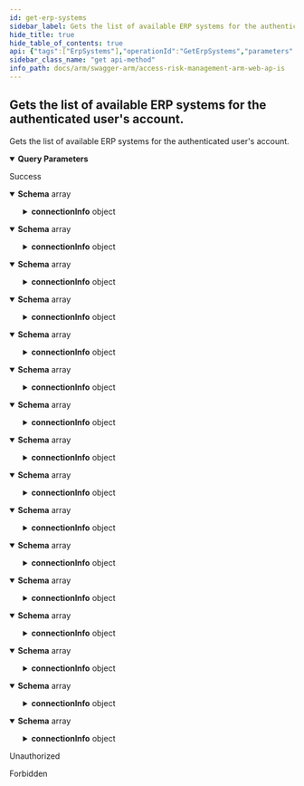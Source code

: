 ```yaml
---
id: get-erp-systems
sidebar_label: Gets the list of available ERP systems for the authenticated user's account.
hide_title: true
hide_table_of_contents: true
api: {"tags":["ErpSystems"],"operationId":"GetErpSystems","parameters":[{"name":"accountId","in":"query","required":false,"schema":{"type":"integer","format":"int32"}},{"name":"customerId","in":"query","required":false,"schema":{"type":"string","format":"uuid"}}],"responses":{"200":{"description":"Success","content":{"application/json;odata.metadata=minimal;odata.streaming=true":{"schema":{"uniqueItems":false,"type":"array","items":{"description":"Represents an ERP system in Access Risk Management. Doesn't contain sensitive information.","type":"object","properties":{"id":{"format":"int32","description":"The id of the ERP system.","type":"integer"},"name":{"description":"The name of the ERP system.","type":"string"},"type":{"enum":["undefined","sap","successFactors","ariba","concur","uConnect"],"type":"string"},"accountId":{"format":"int32","description":"Represents the id of the legacy account.","type":"integer"},"customerId":{"format":"uuid","description":"Represents the id of the Gaia customer account.","type":"string"},"softDeleted":{"description":"Deletion flag.","type":"boolean"},"updatedBy":{"description":"The username of the user that last updated the entity.","type":"string"},"updatedDate":{"format":"date-time","description":"The date/time value when the entity was last updated.","type":"string"},"createdBy":{"description":"The username of the user that created the entity.","type":"string"},"createdDate":{"format":"date-time","description":"The date/time value when the entity was created.","type":"string"},"connectionInfo":{"description":"Marker interface. ERP specific models must inherit it to return non sensitive connection information","type":"object","properties":{}}}}}},"application/json;odata.metadata=minimal;odata.streaming=false":{"schema":{"uniqueItems":false,"type":"array","items":{"description":"Represents an ERP system in Access Risk Management. Doesn't contain sensitive information.","type":"object","properties":{"id":{"format":"int32","description":"The id of the ERP system.","type":"integer"},"name":{"description":"The name of the ERP system.","type":"string"},"type":{"enum":["undefined","sap","successFactors","ariba","concur","uConnect"],"type":"string"},"accountId":{"format":"int32","description":"Represents the id of the legacy account.","type":"integer"},"customerId":{"format":"uuid","description":"Represents the id of the Gaia customer account.","type":"string"},"softDeleted":{"description":"Deletion flag.","type":"boolean"},"updatedBy":{"description":"The username of the user that last updated the entity.","type":"string"},"updatedDate":{"format":"date-time","description":"The date/time value when the entity was last updated.","type":"string"},"createdBy":{"description":"The username of the user that created the entity.","type":"string"},"createdDate":{"format":"date-time","description":"The date/time value when the entity was created.","type":"string"},"connectionInfo":{"description":"Marker interface. ERP specific models must inherit it to return non sensitive connection information","type":"object","properties":{}}}}}},"application/json;odata.metadata=minimal":{"schema":{"uniqueItems":false,"type":"array","items":{"description":"Represents an ERP system in Access Risk Management. Doesn't contain sensitive information.","type":"object","properties":{"id":{"format":"int32","description":"The id of the ERP system.","type":"integer"},"name":{"description":"The name of the ERP system.","type":"string"},"type":{"enum":["undefined","sap","successFactors","ariba","concur","uConnect"],"type":"string"},"accountId":{"format":"int32","description":"Represents the id of the legacy account.","type":"integer"},"customerId":{"format":"uuid","description":"Represents the id of the Gaia customer account.","type":"string"},"softDeleted":{"description":"Deletion flag.","type":"boolean"},"updatedBy":{"description":"The username of the user that last updated the entity.","type":"string"},"updatedDate":{"format":"date-time","description":"The date/time value when the entity was last updated.","type":"string"},"createdBy":{"description":"The username of the user that created the entity.","type":"string"},"createdDate":{"format":"date-time","description":"The date/time value when the entity was created.","type":"string"},"connectionInfo":{"description":"Marker interface. ERP specific models must inherit it to return non sensitive connection information","type":"object","properties":{}}}}}},"application/json;odata.metadata=full;odata.streaming=true":{"schema":{"uniqueItems":false,"type":"array","items":{"description":"Represents an ERP system in Access Risk Management. Doesn't contain sensitive information.","type":"object","properties":{"id":{"format":"int32","description":"The id of the ERP system.","type":"integer"},"name":{"description":"The name of the ERP system.","type":"string"},"type":{"enum":["undefined","sap","successFactors","ariba","concur","uConnect"],"type":"string"},"accountId":{"format":"int32","description":"Represents the id of the legacy account.","type":"integer"},"customerId":{"format":"uuid","description":"Represents the id of the Gaia customer account.","type":"string"},"softDeleted":{"description":"Deletion flag.","type":"boolean"},"updatedBy":{"description":"The username of the user that last updated the entity.","type":"string"},"updatedDate":{"format":"date-time","description":"The date/time value when the entity was last updated.","type":"string"},"createdBy":{"description":"The username of the user that created the entity.","type":"string"},"createdDate":{"format":"date-time","description":"The date/time value when the entity was created.","type":"string"},"connectionInfo":{"description":"Marker interface. ERP specific models must inherit it to return non sensitive connection information","type":"object","properties":{}}}}}},"application/json;odata.metadata=full;odata.streaming=false":{"schema":{"uniqueItems":false,"type":"array","items":{"description":"Represents an ERP system in Access Risk Management. Doesn't contain sensitive information.","type":"object","properties":{"id":{"format":"int32","description":"The id of the ERP system.","type":"integer"},"name":{"description":"The name of the ERP system.","type":"string"},"type":{"enum":["undefined","sap","successFactors","ariba","concur","uConnect"],"type":"string"},"accountId":{"format":"int32","description":"Represents the id of the legacy account.","type":"integer"},"customerId":{"format":"uuid","description":"Represents the id of the Gaia customer account.","type":"string"},"softDeleted":{"description":"Deletion flag.","type":"boolean"},"updatedBy":{"description":"The username of the user that last updated the entity.","type":"string"},"updatedDate":{"format":"date-time","description":"The date/time value when the entity was last updated.","type":"string"},"createdBy":{"description":"The username of the user that created the entity.","type":"string"},"createdDate":{"format":"date-time","description":"The date/time value when the entity was created.","type":"string"},"connectionInfo":{"description":"Marker interface. ERP specific models must inherit it to return non sensitive connection information","type":"object","properties":{}}}}}},"application/json;odata.metadata=full":{"schema":{"uniqueItems":false,"type":"array","items":{"description":"Represents an ERP system in Access Risk Management. Doesn't contain sensitive information.","type":"object","properties":{"id":{"format":"int32","description":"The id of the ERP system.","type":"integer"},"name":{"description":"The name of the ERP system.","type":"string"},"type":{"enum":["undefined","sap","successFactors","ariba","concur","uConnect"],"type":"string"},"accountId":{"format":"int32","description":"Represents the id of the legacy account.","type":"integer"},"customerId":{"format":"uuid","description":"Represents the id of the Gaia customer account.","type":"string"},"softDeleted":{"description":"Deletion flag.","type":"boolean"},"updatedBy":{"description":"The username of the user that last updated the entity.","type":"string"},"updatedDate":{"format":"date-time","description":"The date/time value when the entity was last updated.","type":"string"},"createdBy":{"description":"The username of the user that created the entity.","type":"string"},"createdDate":{"format":"date-time","description":"The date/time value when the entity was created.","type":"string"},"connectionInfo":{"description":"Marker interface. ERP specific models must inherit it to return non sensitive connection information","type":"object","properties":{}}}}}},"application/json;odata.metadata=none;odata.streaming=true":{"schema":{"uniqueItems":false,"type":"array","items":{"description":"Represents an ERP system in Access Risk Management. Doesn't contain sensitive information.","type":"object","properties":{"id":{"format":"int32","description":"The id of the ERP system.","type":"integer"},"name":{"description":"The name of the ERP system.","type":"string"},"type":{"enum":["undefined","sap","successFactors","ariba","concur","uConnect"],"type":"string"},"accountId":{"format":"int32","description":"Represents the id of the legacy account.","type":"integer"},"customerId":{"format":"uuid","description":"Represents the id of the Gaia customer account.","type":"string"},"softDeleted":{"description":"Deletion flag.","type":"boolean"},"updatedBy":{"description":"The username of the user that last updated the entity.","type":"string"},"updatedDate":{"format":"date-time","description":"The date/time value when the entity was last updated.","type":"string"},"createdBy":{"description":"The username of the user that created the entity.","type":"string"},"createdDate":{"format":"date-time","description":"The date/time value when the entity was created.","type":"string"},"connectionInfo":{"description":"Marker interface. ERP specific models must inherit it to return non sensitive connection information","type":"object","properties":{}}}}}},"application/json;odata.metadata=none;odata.streaming=false":{"schema":{"uniqueItems":false,"type":"array","items":{"description":"Represents an ERP system in Access Risk Management. Doesn't contain sensitive information.","type":"object","properties":{"id":{"format":"int32","description":"The id of the ERP system.","type":"integer"},"name":{"description":"The name of the ERP system.","type":"string"},"type":{"enum":["undefined","sap","successFactors","ariba","concur","uConnect"],"type":"string"},"accountId":{"format":"int32","description":"Represents the id of the legacy account.","type":"integer"},"customerId":{"format":"uuid","description":"Represents the id of the Gaia customer account.","type":"string"},"softDeleted":{"description":"Deletion flag.","type":"boolean"},"updatedBy":{"description":"The username of the user that last updated the entity.","type":"string"},"updatedDate":{"format":"date-time","description":"The date/time value when the entity was last updated.","type":"string"},"createdBy":{"description":"The username of the user that created the entity.","type":"string"},"createdDate":{"format":"date-time","description":"The date/time value when the entity was created.","type":"string"},"connectionInfo":{"description":"Marker interface. ERP specific models must inherit it to return non sensitive connection information","type":"object","properties":{}}}}}},"application/json;odata.metadata=none":{"schema":{"uniqueItems":false,"type":"array","items":{"description":"Represents an ERP system in Access Risk Management. Doesn't contain sensitive information.","type":"object","properties":{"id":{"format":"int32","description":"The id of the ERP system.","type":"integer"},"name":{"description":"The name of the ERP system.","type":"string"},"type":{"enum":["undefined","sap","successFactors","ariba","concur","uConnect"],"type":"string"},"accountId":{"format":"int32","description":"Represents the id of the legacy account.","type":"integer"},"customerId":{"format":"uuid","description":"Represents the id of the Gaia customer account.","type":"string"},"softDeleted":{"description":"Deletion flag.","type":"boolean"},"updatedBy":{"description":"The username of the user that last updated the entity.","type":"string"},"updatedDate":{"format":"date-time","description":"The date/time value when the entity was last updated.","type":"string"},"createdBy":{"description":"The username of the user that created the entity.","type":"string"},"createdDate":{"format":"date-time","description":"The date/time value when the entity was created.","type":"string"},"connectionInfo":{"description":"Marker interface. ERP specific models must inherit it to return non sensitive connection information","type":"object","properties":{}}}}}},"application/json;odata.streaming=true":{"schema":{"uniqueItems":false,"type":"array","items":{"description":"Represents an ERP system in Access Risk Management. Doesn't contain sensitive information.","type":"object","properties":{"id":{"format":"int32","description":"The id of the ERP system.","type":"integer"},"name":{"description":"The name of the ERP system.","type":"string"},"type":{"enum":["undefined","sap","successFactors","ariba","concur","uConnect"],"type":"string"},"accountId":{"format":"int32","description":"Represents the id of the legacy account.","type":"integer"},"customerId":{"format":"uuid","description":"Represents the id of the Gaia customer account.","type":"string"},"softDeleted":{"description":"Deletion flag.","type":"boolean"},"updatedBy":{"description":"The username of the user that last updated the entity.","type":"string"},"updatedDate":{"format":"date-time","description":"The date/time value when the entity was last updated.","type":"string"},"createdBy":{"description":"The username of the user that created the entity.","type":"string"},"createdDate":{"format":"date-time","description":"The date/time value when the entity was created.","type":"string"},"connectionInfo":{"description":"Marker interface. ERP specific models must inherit it to return non sensitive connection information","type":"object","properties":{}}}}}},"application/json;odata.streaming=false":{"schema":{"uniqueItems":false,"type":"array","items":{"description":"Represents an ERP system in Access Risk Management. Doesn't contain sensitive information.","type":"object","properties":{"id":{"format":"int32","description":"The id of the ERP system.","type":"integer"},"name":{"description":"The name of the ERP system.","type":"string"},"type":{"enum":["undefined","sap","successFactors","ariba","concur","uConnect"],"type":"string"},"accountId":{"format":"int32","description":"Represents the id of the legacy account.","type":"integer"},"customerId":{"format":"uuid","description":"Represents the id of the Gaia customer account.","type":"string"},"softDeleted":{"description":"Deletion flag.","type":"boolean"},"updatedBy":{"description":"The username of the user that last updated the entity.","type":"string"},"updatedDate":{"format":"date-time","description":"The date/time value when the entity was last updated.","type":"string"},"createdBy":{"description":"The username of the user that created the entity.","type":"string"},"createdDate":{"format":"date-time","description":"The date/time value when the entity was created.","type":"string"},"connectionInfo":{"description":"Marker interface. ERP specific models must inherit it to return non sensitive connection information","type":"object","properties":{}}}}}},"application/json":{"schema":{"uniqueItems":false,"type":"array","items":{"description":"Represents an ERP system in Access Risk Management. Doesn't contain sensitive information.","type":"object","properties":{"id":{"format":"int32","description":"The id of the ERP system.","type":"integer"},"name":{"description":"The name of the ERP system.","type":"string"},"type":{"enum":["undefined","sap","successFactors","ariba","concur","uConnect"],"type":"string"},"accountId":{"format":"int32","description":"Represents the id of the legacy account.","type":"integer"},"customerId":{"format":"uuid","description":"Represents the id of the Gaia customer account.","type":"string"},"softDeleted":{"description":"Deletion flag.","type":"boolean"},"updatedBy":{"description":"The username of the user that last updated the entity.","type":"string"},"updatedDate":{"format":"date-time","description":"The date/time value when the entity was last updated.","type":"string"},"createdBy":{"description":"The username of the user that created the entity.","type":"string"},"createdDate":{"format":"date-time","description":"The date/time value when the entity was created.","type":"string"},"connectionInfo":{"description":"Marker interface. ERP specific models must inherit it to return non sensitive connection information","type":"object","properties":{}}}}}},"application/xml":{"schema":{"uniqueItems":false,"type":"array","items":{"description":"Represents an ERP system in Access Risk Management. Doesn't contain sensitive information.","type":"object","properties":{"id":{"format":"int32","description":"The id of the ERP system.","type":"integer"},"name":{"description":"The name of the ERP system.","type":"string"},"type":{"enum":["undefined","sap","successFactors","ariba","concur","uConnect"],"type":"string"},"accountId":{"format":"int32","description":"Represents the id of the legacy account.","type":"integer"},"customerId":{"format":"uuid","description":"Represents the id of the Gaia customer account.","type":"string"},"softDeleted":{"description":"Deletion flag.","type":"boolean"},"updatedBy":{"description":"The username of the user that last updated the entity.","type":"string"},"updatedDate":{"format":"date-time","description":"The date/time value when the entity was last updated.","type":"string"},"createdBy":{"description":"The username of the user that created the entity.","type":"string"},"createdDate":{"format":"date-time","description":"The date/time value when the entity was created.","type":"string"},"connectionInfo":{"description":"Marker interface. ERP specific models must inherit it to return non sensitive connection information","type":"object","properties":{}}}}}},"application/prs.odatatestxx-odata":{"schema":{"uniqueItems":false,"type":"array","items":{"description":"Represents an ERP system in Access Risk Management. Doesn't contain sensitive information.","type":"object","properties":{"id":{"format":"int32","description":"The id of the ERP system.","type":"integer"},"name":{"description":"The name of the ERP system.","type":"string"},"type":{"enum":["undefined","sap","successFactors","ariba","concur","uConnect"],"type":"string"},"accountId":{"format":"int32","description":"Represents the id of the legacy account.","type":"integer"},"customerId":{"format":"uuid","description":"Represents the id of the Gaia customer account.","type":"string"},"softDeleted":{"description":"Deletion flag.","type":"boolean"},"updatedBy":{"description":"The username of the user that last updated the entity.","type":"string"},"updatedDate":{"format":"date-time","description":"The date/time value when the entity was last updated.","type":"string"},"createdBy":{"description":"The username of the user that created the entity.","type":"string"},"createdDate":{"format":"date-time","description":"The date/time value when the entity was created.","type":"string"},"connectionInfo":{"description":"Marker interface. ERP specific models must inherit it to return non sensitive connection information","type":"object","properties":{}}}}}},"text/plain":{"schema":{"uniqueItems":false,"type":"array","items":{"description":"Represents an ERP system in Access Risk Management. Doesn't contain sensitive information.","type":"object","properties":{"id":{"format":"int32","description":"The id of the ERP system.","type":"integer"},"name":{"description":"The name of the ERP system.","type":"string"},"type":{"enum":["undefined","sap","successFactors","ariba","concur","uConnect"],"type":"string"},"accountId":{"format":"int32","description":"Represents the id of the legacy account.","type":"integer"},"customerId":{"format":"uuid","description":"Represents the id of the Gaia customer account.","type":"string"},"softDeleted":{"description":"Deletion flag.","type":"boolean"},"updatedBy":{"description":"The username of the user that last updated the entity.","type":"string"},"updatedDate":{"format":"date-time","description":"The date/time value when the entity was last updated.","type":"string"},"createdBy":{"description":"The username of the user that created the entity.","type":"string"},"createdDate":{"format":"date-time","description":"The date/time value when the entity was created.","type":"string"},"connectionInfo":{"description":"Marker interface. ERP specific models must inherit it to return non sensitive connection information","type":"object","properties":{}}}}}},"text/json":{"schema":{"uniqueItems":false,"type":"array","items":{"description":"Represents an ERP system in Access Risk Management. Doesn't contain sensitive information.","type":"object","properties":{"id":{"format":"int32","description":"The id of the ERP system.","type":"integer"},"name":{"description":"The name of the ERP system.","type":"string"},"type":{"enum":["undefined","sap","successFactors","ariba","concur","uConnect"],"type":"string"},"accountId":{"format":"int32","description":"Represents the id of the legacy account.","type":"integer"},"customerId":{"format":"uuid","description":"Represents the id of the Gaia customer account.","type":"string"},"softDeleted":{"description":"Deletion flag.","type":"boolean"},"updatedBy":{"description":"The username of the user that last updated the entity.","type":"string"},"updatedDate":{"format":"date-time","description":"The date/time value when the entity was last updated.","type":"string"},"createdBy":{"description":"The username of the user that created the entity.","type":"string"},"createdDate":{"format":"date-time","description":"The date/time value when the entity was created.","type":"string"},"connectionInfo":{"description":"Marker interface. ERP specific models must inherit it to return non sensitive connection information","type":"object","properties":{}}}}}}}},"401":{"description":"Unauthorized"},"403":{"description":"Forbidden"}},"description":"Gets the list of available ERP systems for the authenticated user's account.","method":"get","path":"/api/erpSystems","info":{"version":"v1","title":"Access Risk Management ARM Web APIs"},"postman":{"name":"Gets the list of available ERP systems for the authenticated user's account.","description":{"type":"text/plain"},"url":{"path":["api","erpSystems"],"host":["{{baseUrl}}"],"query":[{"disabled":false,"key":"accountId","value":""},{"disabled":false,"key":"customerId","value":""}],"variable":[]},"header":[{"key":"Accept","value":"application/json;odata.metadata=minimal;odata.streaming=true"}],"method":"GET"}}
sidebar_class_name: "get api-method"
info_path: docs/arm/swagger-arm/access-risk-management-arm-web-ap-is
---
```



## Gets the list of available ERP systems for the authenticated user&#39;s account.



Gets the list of available ERP systems for the authenticated user&#39;s account.

<details style={{"marginBottom":"1rem"}} data-collapsed={false} open={true}><summary style={{}}><strong>Query Parameters</strong></summary><div><ul><ParamsItem className={"paramsItem"} param={{"name":"accountId","in":"query","required":false,"schema":{"type":"integer","format":"int32"}}}></ParamsItem><ParamsItem className={"paramsItem"} param={{"name":"customerId","in":"query","required":false,"schema":{"type":"string","format":"uuid"}}}></ParamsItem></ul></div></details><div><ApiTabs><TabItem label={"200"} value={"200"}><div>

Success

</div><div><MimeTabs groupId={"mime-type"}><TabItem label={"application/json;odata.metadata=minimal;odata.streaming=true"} value={"application/json;odata.metadata=minimal;odata.streaming=true"}><SchemaTabs groupId={"schema-tabs"}><TabItem label={"Schema"} value={"Schema"}><details style={{}} data-collapsed={false} open={true}><summary style={{"textAlign":"left"}}><strong>Schema</strong><span style={{"opacity":"0.6"}}> array</span></summary><div style={{"textAlign":"left","marginLeft":"1rem"}}></div><ul style={{"marginLeft":"1rem"}}><SchemaItem collapsible={false} name={"id"} required={false} schemaDescription={"The id of the ERP system."} schemaName={"int32"} qualifierMessage={undefined} defaultValue={undefined}></SchemaItem><SchemaItem collapsible={false} name={"name"} required={false} schemaDescription={"The name of the ERP system."} schemaName={"string"} qualifierMessage={undefined} defaultValue={undefined}></SchemaItem><SchemaItem collapsible={false} name={"type"} required={false} schemaDescription={undefined} schemaName={"string"} qualifierMessage={"**Possible values:** [`undefined`, `sap`, `successFactors`, `ariba`, `concur`, `uConnect`]"} defaultValue={undefined}></SchemaItem><SchemaItem collapsible={false} name={"accountId"} required={false} schemaDescription={"Represents the id of the legacy account."} schemaName={"int32"} qualifierMessage={undefined} defaultValue={undefined}></SchemaItem><SchemaItem collapsible={false} name={"customerId"} required={false} schemaDescription={"Represents the id of the Gaia customer account."} schemaName={"uuid"} qualifierMessage={undefined} defaultValue={undefined}></SchemaItem><SchemaItem collapsible={false} name={"softDeleted"} required={false} schemaDescription={"Deletion flag."} schemaName={"boolean"} qualifierMessage={undefined} defaultValue={undefined}></SchemaItem><SchemaItem collapsible={false} name={"updatedBy"} required={false} schemaDescription={"The username of the user that last updated the entity."} schemaName={"string"} qualifierMessage={undefined} defaultValue={undefined}></SchemaItem><SchemaItem collapsible={false} name={"updatedDate"} required={false} schemaDescription={"The date/time value when the entity was last updated."} schemaName={"date-time"} qualifierMessage={undefined} defaultValue={undefined}></SchemaItem><SchemaItem collapsible={false} name={"createdBy"} required={false} schemaDescription={"The username of the user that created the entity."} schemaName={"string"} qualifierMessage={undefined} defaultValue={undefined}></SchemaItem><SchemaItem collapsible={false} name={"createdDate"} required={false} schemaDescription={"The date/time value when the entity was created."} schemaName={"date-time"} qualifierMessage={undefined} defaultValue={undefined}></SchemaItem><SchemaItem collapsible={true} className={"schemaItem"}><details style={{}}><summary style={{}}><strong>connectionInfo</strong><span style={{"opacity":"0.6"}}> object</span></summary><div style={{"marginLeft":"1rem"}}><div style={{"marginTop":".5rem","marginBottom":".5rem"}}>

Marker interface. ERP specific models must inherit it to return non sensitive connection information

</div></div></details></SchemaItem></ul></details></TabItem></SchemaTabs></TabItem><TabItem label={"application/json;odata.metadata=minimal;odata.streaming=false"} value={"application/json;odata.metadata=minimal;odata.streaming=false"}><SchemaTabs groupId={"schema-tabs"}><TabItem label={"Schema"} value={"Schema"}><details style={{}} data-collapsed={false} open={true}><summary style={{"textAlign":"left"}}><strong>Schema</strong><span style={{"opacity":"0.6"}}> array</span></summary><div style={{"textAlign":"left","marginLeft":"1rem"}}></div><ul style={{"marginLeft":"1rem"}}><SchemaItem collapsible={false} name={"id"} required={false} schemaDescription={"The id of the ERP system."} schemaName={"int32"} qualifierMessage={undefined} defaultValue={undefined}></SchemaItem><SchemaItem collapsible={false} name={"name"} required={false} schemaDescription={"The name of the ERP system."} schemaName={"string"} qualifierMessage={undefined} defaultValue={undefined}></SchemaItem><SchemaItem collapsible={false} name={"type"} required={false} schemaDescription={undefined} schemaName={"string"} qualifierMessage={"**Possible values:** [`undefined`, `sap`, `successFactors`, `ariba`, `concur`, `uConnect`]"} defaultValue={undefined}></SchemaItem><SchemaItem collapsible={false} name={"accountId"} required={false} schemaDescription={"Represents the id of the legacy account."} schemaName={"int32"} qualifierMessage={undefined} defaultValue={undefined}></SchemaItem><SchemaItem collapsible={false} name={"customerId"} required={false} schemaDescription={"Represents the id of the Gaia customer account."} schemaName={"uuid"} qualifierMessage={undefined} defaultValue={undefined}></SchemaItem><SchemaItem collapsible={false} name={"softDeleted"} required={false} schemaDescription={"Deletion flag."} schemaName={"boolean"} qualifierMessage={undefined} defaultValue={undefined}></SchemaItem><SchemaItem collapsible={false} name={"updatedBy"} required={false} schemaDescription={"The username of the user that last updated the entity."} schemaName={"string"} qualifierMessage={undefined} defaultValue={undefined}></SchemaItem><SchemaItem collapsible={false} name={"updatedDate"} required={false} schemaDescription={"The date/time value when the entity was last updated."} schemaName={"date-time"} qualifierMessage={undefined} defaultValue={undefined}></SchemaItem><SchemaItem collapsible={false} name={"createdBy"} required={false} schemaDescription={"The username of the user that created the entity."} schemaName={"string"} qualifierMessage={undefined} defaultValue={undefined}></SchemaItem><SchemaItem collapsible={false} name={"createdDate"} required={false} schemaDescription={"The date/time value when the entity was created."} schemaName={"date-time"} qualifierMessage={undefined} defaultValue={undefined}></SchemaItem><SchemaItem collapsible={true} className={"schemaItem"}><details style={{}}><summary style={{}}><strong>connectionInfo</strong><span style={{"opacity":"0.6"}}> object</span></summary><div style={{"marginLeft":"1rem"}}><div style={{"marginTop":".5rem","marginBottom":".5rem"}}>

Marker interface. ERP specific models must inherit it to return non sensitive connection information

</div></div></details></SchemaItem></ul></details></TabItem></SchemaTabs></TabItem><TabItem label={"application/json;odata.metadata=minimal"} value={"application/json;odata.metadata=minimal"}><SchemaTabs groupId={"schema-tabs"}><TabItem label={"Schema"} value={"Schema"}><details style={{}} data-collapsed={false} open={true}><summary style={{"textAlign":"left"}}><strong>Schema</strong><span style={{"opacity":"0.6"}}> array</span></summary><div style={{"textAlign":"left","marginLeft":"1rem"}}></div><ul style={{"marginLeft":"1rem"}}><SchemaItem collapsible={false} name={"id"} required={false} schemaDescription={"The id of the ERP system."} schemaName={"int32"} qualifierMessage={undefined} defaultValue={undefined}></SchemaItem><SchemaItem collapsible={false} name={"name"} required={false} schemaDescription={"The name of the ERP system."} schemaName={"string"} qualifierMessage={undefined} defaultValue={undefined}></SchemaItem><SchemaItem collapsible={false} name={"type"} required={false} schemaDescription={undefined} schemaName={"string"} qualifierMessage={"**Possible values:** [`undefined`, `sap`, `successFactors`, `ariba`, `concur`, `uConnect`]"} defaultValue={undefined}></SchemaItem><SchemaItem collapsible={false} name={"accountId"} required={false} schemaDescription={"Represents the id of the legacy account."} schemaName={"int32"} qualifierMessage={undefined} defaultValue={undefined}></SchemaItem><SchemaItem collapsible={false} name={"customerId"} required={false} schemaDescription={"Represents the id of the Gaia customer account."} schemaName={"uuid"} qualifierMessage={undefined} defaultValue={undefined}></SchemaItem><SchemaItem collapsible={false} name={"softDeleted"} required={false} schemaDescription={"Deletion flag."} schemaName={"boolean"} qualifierMessage={undefined} defaultValue={undefined}></SchemaItem><SchemaItem collapsible={false} name={"updatedBy"} required={false} schemaDescription={"The username of the user that last updated the entity."} schemaName={"string"} qualifierMessage={undefined} defaultValue={undefined}></SchemaItem><SchemaItem collapsible={false} name={"updatedDate"} required={false} schemaDescription={"The date/time value when the entity was last updated."} schemaName={"date-time"} qualifierMessage={undefined} defaultValue={undefined}></SchemaItem><SchemaItem collapsible={false} name={"createdBy"} required={false} schemaDescription={"The username of the user that created the entity."} schemaName={"string"} qualifierMessage={undefined} defaultValue={undefined}></SchemaItem><SchemaItem collapsible={false} name={"createdDate"} required={false} schemaDescription={"The date/time value when the entity was created."} schemaName={"date-time"} qualifierMessage={undefined} defaultValue={undefined}></SchemaItem><SchemaItem collapsible={true} className={"schemaItem"}><details style={{}}><summary style={{}}><strong>connectionInfo</strong><span style={{"opacity":"0.6"}}> object</span></summary><div style={{"marginLeft":"1rem"}}><div style={{"marginTop":".5rem","marginBottom":".5rem"}}>

Marker interface. ERP specific models must inherit it to return non sensitive connection information

</div></div></details></SchemaItem></ul></details></TabItem></SchemaTabs></TabItem><TabItem label={"application/json;odata.metadata=full;odata.streaming=true"} value={"application/json;odata.metadata=full;odata.streaming=true"}><SchemaTabs groupId={"schema-tabs"}><TabItem label={"Schema"} value={"Schema"}><details style={{}} data-collapsed={false} open={true}><summary style={{"textAlign":"left"}}><strong>Schema</strong><span style={{"opacity":"0.6"}}> array</span></summary><div style={{"textAlign":"left","marginLeft":"1rem"}}></div><ul style={{"marginLeft":"1rem"}}><SchemaItem collapsible={false} name={"id"} required={false} schemaDescription={"The id of the ERP system."} schemaName={"int32"} qualifierMessage={undefined} defaultValue={undefined}></SchemaItem><SchemaItem collapsible={false} name={"name"} required={false} schemaDescription={"The name of the ERP system."} schemaName={"string"} qualifierMessage={undefined} defaultValue={undefined}></SchemaItem><SchemaItem collapsible={false} name={"type"} required={false} schemaDescription={undefined} schemaName={"string"} qualifierMessage={"**Possible values:** [`undefined`, `sap`, `successFactors`, `ariba`, `concur`, `uConnect`]"} defaultValue={undefined}></SchemaItem><SchemaItem collapsible={false} name={"accountId"} required={false} schemaDescription={"Represents the id of the legacy account."} schemaName={"int32"} qualifierMessage={undefined} defaultValue={undefined}></SchemaItem><SchemaItem collapsible={false} name={"customerId"} required={false} schemaDescription={"Represents the id of the Gaia customer account."} schemaName={"uuid"} qualifierMessage={undefined} defaultValue={undefined}></SchemaItem><SchemaItem collapsible={false} name={"softDeleted"} required={false} schemaDescription={"Deletion flag."} schemaName={"boolean"} qualifierMessage={undefined} defaultValue={undefined}></SchemaItem><SchemaItem collapsible={false} name={"updatedBy"} required={false} schemaDescription={"The username of the user that last updated the entity."} schemaName={"string"} qualifierMessage={undefined} defaultValue={undefined}></SchemaItem><SchemaItem collapsible={false} name={"updatedDate"} required={false} schemaDescription={"The date/time value when the entity was last updated."} schemaName={"date-time"} qualifierMessage={undefined} defaultValue={undefined}></SchemaItem><SchemaItem collapsible={false} name={"createdBy"} required={false} schemaDescription={"The username of the user that created the entity."} schemaName={"string"} qualifierMessage={undefined} defaultValue={undefined}></SchemaItem><SchemaItem collapsible={false} name={"createdDate"} required={false} schemaDescription={"The date/time value when the entity was created."} schemaName={"date-time"} qualifierMessage={undefined} defaultValue={undefined}></SchemaItem><SchemaItem collapsible={true} className={"schemaItem"}><details style={{}}><summary style={{}}><strong>connectionInfo</strong><span style={{"opacity":"0.6"}}> object</span></summary><div style={{"marginLeft":"1rem"}}><div style={{"marginTop":".5rem","marginBottom":".5rem"}}>

Marker interface. ERP specific models must inherit it to return non sensitive connection information

</div></div></details></SchemaItem></ul></details></TabItem></SchemaTabs></TabItem><TabItem label={"application/json;odata.metadata=full;odata.streaming=false"} value={"application/json;odata.metadata=full;odata.streaming=false"}><SchemaTabs groupId={"schema-tabs"}><TabItem label={"Schema"} value={"Schema"}><details style={{}} data-collapsed={false} open={true}><summary style={{"textAlign":"left"}}><strong>Schema</strong><span style={{"opacity":"0.6"}}> array</span></summary><div style={{"textAlign":"left","marginLeft":"1rem"}}></div><ul style={{"marginLeft":"1rem"}}><SchemaItem collapsible={false} name={"id"} required={false} schemaDescription={"The id of the ERP system."} schemaName={"int32"} qualifierMessage={undefined} defaultValue={undefined}></SchemaItem><SchemaItem collapsible={false} name={"name"} required={false} schemaDescription={"The name of the ERP system."} schemaName={"string"} qualifierMessage={undefined} defaultValue={undefined}></SchemaItem><SchemaItem collapsible={false} name={"type"} required={false} schemaDescription={undefined} schemaName={"string"} qualifierMessage={"**Possible values:** [`undefined`, `sap`, `successFactors`, `ariba`, `concur`, `uConnect`]"} defaultValue={undefined}></SchemaItem><SchemaItem collapsible={false} name={"accountId"} required={false} schemaDescription={"Represents the id of the legacy account."} schemaName={"int32"} qualifierMessage={undefined} defaultValue={undefined}></SchemaItem><SchemaItem collapsible={false} name={"customerId"} required={false} schemaDescription={"Represents the id of the Gaia customer account."} schemaName={"uuid"} qualifierMessage={undefined} defaultValue={undefined}></SchemaItem><SchemaItem collapsible={false} name={"softDeleted"} required={false} schemaDescription={"Deletion flag."} schemaName={"boolean"} qualifierMessage={undefined} defaultValue={undefined}></SchemaItem><SchemaItem collapsible={false} name={"updatedBy"} required={false} schemaDescription={"The username of the user that last updated the entity."} schemaName={"string"} qualifierMessage={undefined} defaultValue={undefined}></SchemaItem><SchemaItem collapsible={false} name={"updatedDate"} required={false} schemaDescription={"The date/time value when the entity was last updated."} schemaName={"date-time"} qualifierMessage={undefined} defaultValue={undefined}></SchemaItem><SchemaItem collapsible={false} name={"createdBy"} required={false} schemaDescription={"The username of the user that created the entity."} schemaName={"string"} qualifierMessage={undefined} defaultValue={undefined}></SchemaItem><SchemaItem collapsible={false} name={"createdDate"} required={false} schemaDescription={"The date/time value when the entity was created."} schemaName={"date-time"} qualifierMessage={undefined} defaultValue={undefined}></SchemaItem><SchemaItem collapsible={true} className={"schemaItem"}><details style={{}}><summary style={{}}><strong>connectionInfo</strong><span style={{"opacity":"0.6"}}> object</span></summary><div style={{"marginLeft":"1rem"}}><div style={{"marginTop":".5rem","marginBottom":".5rem"}}>

Marker interface. ERP specific models must inherit it to return non sensitive connection information

</div></div></details></SchemaItem></ul></details></TabItem></SchemaTabs></TabItem><TabItem label={"application/json;odata.metadata=full"} value={"application/json;odata.metadata=full"}><SchemaTabs groupId={"schema-tabs"}><TabItem label={"Schema"} value={"Schema"}><details style={{}} data-collapsed={false} open={true}><summary style={{"textAlign":"left"}}><strong>Schema</strong><span style={{"opacity":"0.6"}}> array</span></summary><div style={{"textAlign":"left","marginLeft":"1rem"}}></div><ul style={{"marginLeft":"1rem"}}><SchemaItem collapsible={false} name={"id"} required={false} schemaDescription={"The id of the ERP system."} schemaName={"int32"} qualifierMessage={undefined} defaultValue={undefined}></SchemaItem><SchemaItem collapsible={false} name={"name"} required={false} schemaDescription={"The name of the ERP system."} schemaName={"string"} qualifierMessage={undefined} defaultValue={undefined}></SchemaItem><SchemaItem collapsible={false} name={"type"} required={false} schemaDescription={undefined} schemaName={"string"} qualifierMessage={"**Possible values:** [`undefined`, `sap`, `successFactors`, `ariba`, `concur`, `uConnect`]"} defaultValue={undefined}></SchemaItem><SchemaItem collapsible={false} name={"accountId"} required={false} schemaDescription={"Represents the id of the legacy account."} schemaName={"int32"} qualifierMessage={undefined} defaultValue={undefined}></SchemaItem><SchemaItem collapsible={false} name={"customerId"} required={false} schemaDescription={"Represents the id of the Gaia customer account."} schemaName={"uuid"} qualifierMessage={undefined} defaultValue={undefined}></SchemaItem><SchemaItem collapsible={false} name={"softDeleted"} required={false} schemaDescription={"Deletion flag."} schemaName={"boolean"} qualifierMessage={undefined} defaultValue={undefined}></SchemaItem><SchemaItem collapsible={false} name={"updatedBy"} required={false} schemaDescription={"The username of the user that last updated the entity."} schemaName={"string"} qualifierMessage={undefined} defaultValue={undefined}></SchemaItem><SchemaItem collapsible={false} name={"updatedDate"} required={false} schemaDescription={"The date/time value when the entity was last updated."} schemaName={"date-time"} qualifierMessage={undefined} defaultValue={undefined}></SchemaItem><SchemaItem collapsible={false} name={"createdBy"} required={false} schemaDescription={"The username of the user that created the entity."} schemaName={"string"} qualifierMessage={undefined} defaultValue={undefined}></SchemaItem><SchemaItem collapsible={false} name={"createdDate"} required={false} schemaDescription={"The date/time value when the entity was created."} schemaName={"date-time"} qualifierMessage={undefined} defaultValue={undefined}></SchemaItem><SchemaItem collapsible={true} className={"schemaItem"}><details style={{}}><summary style={{}}><strong>connectionInfo</strong><span style={{"opacity":"0.6"}}> object</span></summary><div style={{"marginLeft":"1rem"}}><div style={{"marginTop":".5rem","marginBottom":".5rem"}}>

Marker interface. ERP specific models must inherit it to return non sensitive connection information

</div></div></details></SchemaItem></ul></details></TabItem></SchemaTabs></TabItem><TabItem label={"application/json;odata.metadata=none;odata.streaming=true"} value={"application/json;odata.metadata=none;odata.streaming=true"}><SchemaTabs groupId={"schema-tabs"}><TabItem label={"Schema"} value={"Schema"}><details style={{}} data-collapsed={false} open={true}><summary style={{"textAlign":"left"}}><strong>Schema</strong><span style={{"opacity":"0.6"}}> array</span></summary><div style={{"textAlign":"left","marginLeft":"1rem"}}></div><ul style={{"marginLeft":"1rem"}}><SchemaItem collapsible={false} name={"id"} required={false} schemaDescription={"The id of the ERP system."} schemaName={"int32"} qualifierMessage={undefined} defaultValue={undefined}></SchemaItem><SchemaItem collapsible={false} name={"name"} required={false} schemaDescription={"The name of the ERP system."} schemaName={"string"} qualifierMessage={undefined} defaultValue={undefined}></SchemaItem><SchemaItem collapsible={false} name={"type"} required={false} schemaDescription={undefined} schemaName={"string"} qualifierMessage={"**Possible values:** [`undefined`, `sap`, `successFactors`, `ariba`, `concur`, `uConnect`]"} defaultValue={undefined}></SchemaItem><SchemaItem collapsible={false} name={"accountId"} required={false} schemaDescription={"Represents the id of the legacy account."} schemaName={"int32"} qualifierMessage={undefined} defaultValue={undefined}></SchemaItem><SchemaItem collapsible={false} name={"customerId"} required={false} schemaDescription={"Represents the id of the Gaia customer account."} schemaName={"uuid"} qualifierMessage={undefined} defaultValue={undefined}></SchemaItem><SchemaItem collapsible={false} name={"softDeleted"} required={false} schemaDescription={"Deletion flag."} schemaName={"boolean"} qualifierMessage={undefined} defaultValue={undefined}></SchemaItem><SchemaItem collapsible={false} name={"updatedBy"} required={false} schemaDescription={"The username of the user that last updated the entity."} schemaName={"string"} qualifierMessage={undefined} defaultValue={undefined}></SchemaItem><SchemaItem collapsible={false} name={"updatedDate"} required={false} schemaDescription={"The date/time value when the entity was last updated."} schemaName={"date-time"} qualifierMessage={undefined} defaultValue={undefined}></SchemaItem><SchemaItem collapsible={false} name={"createdBy"} required={false} schemaDescription={"The username of the user that created the entity."} schemaName={"string"} qualifierMessage={undefined} defaultValue={undefined}></SchemaItem><SchemaItem collapsible={false} name={"createdDate"} required={false} schemaDescription={"The date/time value when the entity was created."} schemaName={"date-time"} qualifierMessage={undefined} defaultValue={undefined}></SchemaItem><SchemaItem collapsible={true} className={"schemaItem"}><details style={{}}><summary style={{}}><strong>connectionInfo</strong><span style={{"opacity":"0.6"}}> object</span></summary><div style={{"marginLeft":"1rem"}}><div style={{"marginTop":".5rem","marginBottom":".5rem"}}>

Marker interface. ERP specific models must inherit it to return non sensitive connection information

</div></div></details></SchemaItem></ul></details></TabItem></SchemaTabs></TabItem><TabItem label={"application/json;odata.metadata=none;odata.streaming=false"} value={"application/json;odata.metadata=none;odata.streaming=false"}><SchemaTabs groupId={"schema-tabs"}><TabItem label={"Schema"} value={"Schema"}><details style={{}} data-collapsed={false} open={true}><summary style={{"textAlign":"left"}}><strong>Schema</strong><span style={{"opacity":"0.6"}}> array</span></summary><div style={{"textAlign":"left","marginLeft":"1rem"}}></div><ul style={{"marginLeft":"1rem"}}><SchemaItem collapsible={false} name={"id"} required={false} schemaDescription={"The id of the ERP system."} schemaName={"int32"} qualifierMessage={undefined} defaultValue={undefined}></SchemaItem><SchemaItem collapsible={false} name={"name"} required={false} schemaDescription={"The name of the ERP system."} schemaName={"string"} qualifierMessage={undefined} defaultValue={undefined}></SchemaItem><SchemaItem collapsible={false} name={"type"} required={false} schemaDescription={undefined} schemaName={"string"} qualifierMessage={"**Possible values:** [`undefined`, `sap`, `successFactors`, `ariba`, `concur`, `uConnect`]"} defaultValue={undefined}></SchemaItem><SchemaItem collapsible={false} name={"accountId"} required={false} schemaDescription={"Represents the id of the legacy account."} schemaName={"int32"} qualifierMessage={undefined} defaultValue={undefined}></SchemaItem><SchemaItem collapsible={false} name={"customerId"} required={false} schemaDescription={"Represents the id of the Gaia customer account."} schemaName={"uuid"} qualifierMessage={undefined} defaultValue={undefined}></SchemaItem><SchemaItem collapsible={false} name={"softDeleted"} required={false} schemaDescription={"Deletion flag."} schemaName={"boolean"} qualifierMessage={undefined} defaultValue={undefined}></SchemaItem><SchemaItem collapsible={false} name={"updatedBy"} required={false} schemaDescription={"The username of the user that last updated the entity."} schemaName={"string"} qualifierMessage={undefined} defaultValue={undefined}></SchemaItem><SchemaItem collapsible={false} name={"updatedDate"} required={false} schemaDescription={"The date/time value when the entity was last updated."} schemaName={"date-time"} qualifierMessage={undefined} defaultValue={undefined}></SchemaItem><SchemaItem collapsible={false} name={"createdBy"} required={false} schemaDescription={"The username of the user that created the entity."} schemaName={"string"} qualifierMessage={undefined} defaultValue={undefined}></SchemaItem><SchemaItem collapsible={false} name={"createdDate"} required={false} schemaDescription={"The date/time value when the entity was created."} schemaName={"date-time"} qualifierMessage={undefined} defaultValue={undefined}></SchemaItem><SchemaItem collapsible={true} className={"schemaItem"}><details style={{}}><summary style={{}}><strong>connectionInfo</strong><span style={{"opacity":"0.6"}}> object</span></summary><div style={{"marginLeft":"1rem"}}><div style={{"marginTop":".5rem","marginBottom":".5rem"}}>

Marker interface. ERP specific models must inherit it to return non sensitive connection information

</div></div></details></SchemaItem></ul></details></TabItem></SchemaTabs></TabItem><TabItem label={"application/json;odata.metadata=none"} value={"application/json;odata.metadata=none"}><SchemaTabs groupId={"schema-tabs"}><TabItem label={"Schema"} value={"Schema"}><details style={{}} data-collapsed={false} open={true}><summary style={{"textAlign":"left"}}><strong>Schema</strong><span style={{"opacity":"0.6"}}> array</span></summary><div style={{"textAlign":"left","marginLeft":"1rem"}}></div><ul style={{"marginLeft":"1rem"}}><SchemaItem collapsible={false} name={"id"} required={false} schemaDescription={"The id of the ERP system."} schemaName={"int32"} qualifierMessage={undefined} defaultValue={undefined}></SchemaItem><SchemaItem collapsible={false} name={"name"} required={false} schemaDescription={"The name of the ERP system."} schemaName={"string"} qualifierMessage={undefined} defaultValue={undefined}></SchemaItem><SchemaItem collapsible={false} name={"type"} required={false} schemaDescription={undefined} schemaName={"string"} qualifierMessage={"**Possible values:** [`undefined`, `sap`, `successFactors`, `ariba`, `concur`, `uConnect`]"} defaultValue={undefined}></SchemaItem><SchemaItem collapsible={false} name={"accountId"} required={false} schemaDescription={"Represents the id of the legacy account."} schemaName={"int32"} qualifierMessage={undefined} defaultValue={undefined}></SchemaItem><SchemaItem collapsible={false} name={"customerId"} required={false} schemaDescription={"Represents the id of the Gaia customer account."} schemaName={"uuid"} qualifierMessage={undefined} defaultValue={undefined}></SchemaItem><SchemaItem collapsible={false} name={"softDeleted"} required={false} schemaDescription={"Deletion flag."} schemaName={"boolean"} qualifierMessage={undefined} defaultValue={undefined}></SchemaItem><SchemaItem collapsible={false} name={"updatedBy"} required={false} schemaDescription={"The username of the user that last updated the entity."} schemaName={"string"} qualifierMessage={undefined} defaultValue={undefined}></SchemaItem><SchemaItem collapsible={false} name={"updatedDate"} required={false} schemaDescription={"The date/time value when the entity was last updated."} schemaName={"date-time"} qualifierMessage={undefined} defaultValue={undefined}></SchemaItem><SchemaItem collapsible={false} name={"createdBy"} required={false} schemaDescription={"The username of the user that created the entity."} schemaName={"string"} qualifierMessage={undefined} defaultValue={undefined}></SchemaItem><SchemaItem collapsible={false} name={"createdDate"} required={false} schemaDescription={"The date/time value when the entity was created."} schemaName={"date-time"} qualifierMessage={undefined} defaultValue={undefined}></SchemaItem><SchemaItem collapsible={true} className={"schemaItem"}><details style={{}}><summary style={{}}><strong>connectionInfo</strong><span style={{"opacity":"0.6"}}> object</span></summary><div style={{"marginLeft":"1rem"}}><div style={{"marginTop":".5rem","marginBottom":".5rem"}}>

Marker interface. ERP specific models must inherit it to return non sensitive connection information

</div></div></details></SchemaItem></ul></details></TabItem></SchemaTabs></TabItem><TabItem label={"application/json;odata.streaming=true"} value={"application/json;odata.streaming=true"}><SchemaTabs groupId={"schema-tabs"}><TabItem label={"Schema"} value={"Schema"}><details style={{}} data-collapsed={false} open={true}><summary style={{"textAlign":"left"}}><strong>Schema</strong><span style={{"opacity":"0.6"}}> array</span></summary><div style={{"textAlign":"left","marginLeft":"1rem"}}></div><ul style={{"marginLeft":"1rem"}}><SchemaItem collapsible={false} name={"id"} required={false} schemaDescription={"The id of the ERP system."} schemaName={"int32"} qualifierMessage={undefined} defaultValue={undefined}></SchemaItem><SchemaItem collapsible={false} name={"name"} required={false} schemaDescription={"The name of the ERP system."} schemaName={"string"} qualifierMessage={undefined} defaultValue={undefined}></SchemaItem><SchemaItem collapsible={false} name={"type"} required={false} schemaDescription={undefined} schemaName={"string"} qualifierMessage={"**Possible values:** [`undefined`, `sap`, `successFactors`, `ariba`, `concur`, `uConnect`]"} defaultValue={undefined}></SchemaItem><SchemaItem collapsible={false} name={"accountId"} required={false} schemaDescription={"Represents the id of the legacy account."} schemaName={"int32"} qualifierMessage={undefined} defaultValue={undefined}></SchemaItem><SchemaItem collapsible={false} name={"customerId"} required={false} schemaDescription={"Represents the id of the Gaia customer account."} schemaName={"uuid"} qualifierMessage={undefined} defaultValue={undefined}></SchemaItem><SchemaItem collapsible={false} name={"softDeleted"} required={false} schemaDescription={"Deletion flag."} schemaName={"boolean"} qualifierMessage={undefined} defaultValue={undefined}></SchemaItem><SchemaItem collapsible={false} name={"updatedBy"} required={false} schemaDescription={"The username of the user that last updated the entity."} schemaName={"string"} qualifierMessage={undefined} defaultValue={undefined}></SchemaItem><SchemaItem collapsible={false} name={"updatedDate"} required={false} schemaDescription={"The date/time value when the entity was last updated."} schemaName={"date-time"} qualifierMessage={undefined} defaultValue={undefined}></SchemaItem><SchemaItem collapsible={false} name={"createdBy"} required={false} schemaDescription={"The username of the user that created the entity."} schemaName={"string"} qualifierMessage={undefined} defaultValue={undefined}></SchemaItem><SchemaItem collapsible={false} name={"createdDate"} required={false} schemaDescription={"The date/time value when the entity was created."} schemaName={"date-time"} qualifierMessage={undefined} defaultValue={undefined}></SchemaItem><SchemaItem collapsible={true} className={"schemaItem"}><details style={{}}><summary style={{}}><strong>connectionInfo</strong><span style={{"opacity":"0.6"}}> object</span></summary><div style={{"marginLeft":"1rem"}}><div style={{"marginTop":".5rem","marginBottom":".5rem"}}>

Marker interface. ERP specific models must inherit it to return non sensitive connection information

</div></div></details></SchemaItem></ul></details></TabItem></SchemaTabs></TabItem><TabItem label={"application/json;odata.streaming=false"} value={"application/json;odata.streaming=false"}><SchemaTabs groupId={"schema-tabs"}><TabItem label={"Schema"} value={"Schema"}><details style={{}} data-collapsed={false} open={true}><summary style={{"textAlign":"left"}}><strong>Schema</strong><span style={{"opacity":"0.6"}}> array</span></summary><div style={{"textAlign":"left","marginLeft":"1rem"}}></div><ul style={{"marginLeft":"1rem"}}><SchemaItem collapsible={false} name={"id"} required={false} schemaDescription={"The id of the ERP system."} schemaName={"int32"} qualifierMessage={undefined} defaultValue={undefined}></SchemaItem><SchemaItem collapsible={false} name={"name"} required={false} schemaDescription={"The name of the ERP system."} schemaName={"string"} qualifierMessage={undefined} defaultValue={undefined}></SchemaItem><SchemaItem collapsible={false} name={"type"} required={false} schemaDescription={undefined} schemaName={"string"} qualifierMessage={"**Possible values:** [`undefined`, `sap`, `successFactors`, `ariba`, `concur`, `uConnect`]"} defaultValue={undefined}></SchemaItem><SchemaItem collapsible={false} name={"accountId"} required={false} schemaDescription={"Represents the id of the legacy account."} schemaName={"int32"} qualifierMessage={undefined} defaultValue={undefined}></SchemaItem><SchemaItem collapsible={false} name={"customerId"} required={false} schemaDescription={"Represents the id of the Gaia customer account."} schemaName={"uuid"} qualifierMessage={undefined} defaultValue={undefined}></SchemaItem><SchemaItem collapsible={false} name={"softDeleted"} required={false} schemaDescription={"Deletion flag."} schemaName={"boolean"} qualifierMessage={undefined} defaultValue={undefined}></SchemaItem><SchemaItem collapsible={false} name={"updatedBy"} required={false} schemaDescription={"The username of the user that last updated the entity."} schemaName={"string"} qualifierMessage={undefined} defaultValue={undefined}></SchemaItem><SchemaItem collapsible={false} name={"updatedDate"} required={false} schemaDescription={"The date/time value when the entity was last updated."} schemaName={"date-time"} qualifierMessage={undefined} defaultValue={undefined}></SchemaItem><SchemaItem collapsible={false} name={"createdBy"} required={false} schemaDescription={"The username of the user that created the entity."} schemaName={"string"} qualifierMessage={undefined} defaultValue={undefined}></SchemaItem><SchemaItem collapsible={false} name={"createdDate"} required={false} schemaDescription={"The date/time value when the entity was created."} schemaName={"date-time"} qualifierMessage={undefined} defaultValue={undefined}></SchemaItem><SchemaItem collapsible={true} className={"schemaItem"}><details style={{}}><summary style={{}}><strong>connectionInfo</strong><span style={{"opacity":"0.6"}}> object</span></summary><div style={{"marginLeft":"1rem"}}><div style={{"marginTop":".5rem","marginBottom":".5rem"}}>

Marker interface. ERP specific models must inherit it to return non sensitive connection information

</div></div></details></SchemaItem></ul></details></TabItem></SchemaTabs></TabItem><TabItem label={"application/json"} value={"application/json"}><SchemaTabs groupId={"schema-tabs"}><TabItem label={"Schema"} value={"Schema"}><details style={{}} data-collapsed={false} open={true}><summary style={{"textAlign":"left"}}><strong>Schema</strong><span style={{"opacity":"0.6"}}> array</span></summary><div style={{"textAlign":"left","marginLeft":"1rem"}}></div><ul style={{"marginLeft":"1rem"}}><SchemaItem collapsible={false} name={"id"} required={false} schemaDescription={"The id of the ERP system."} schemaName={"int32"} qualifierMessage={undefined} defaultValue={undefined}></SchemaItem><SchemaItem collapsible={false} name={"name"} required={false} schemaDescription={"The name of the ERP system."} schemaName={"string"} qualifierMessage={undefined} defaultValue={undefined}></SchemaItem><SchemaItem collapsible={false} name={"type"} required={false} schemaDescription={undefined} schemaName={"string"} qualifierMessage={"**Possible values:** [`undefined`, `sap`, `successFactors`, `ariba`, `concur`, `uConnect`]"} defaultValue={undefined}></SchemaItem><SchemaItem collapsible={false} name={"accountId"} required={false} schemaDescription={"Represents the id of the legacy account."} schemaName={"int32"} qualifierMessage={undefined} defaultValue={undefined}></SchemaItem><SchemaItem collapsible={false} name={"customerId"} required={false} schemaDescription={"Represents the id of the Gaia customer account."} schemaName={"uuid"} qualifierMessage={undefined} defaultValue={undefined}></SchemaItem><SchemaItem collapsible={false} name={"softDeleted"} required={false} schemaDescription={"Deletion flag."} schemaName={"boolean"} qualifierMessage={undefined} defaultValue={undefined}></SchemaItem><SchemaItem collapsible={false} name={"updatedBy"} required={false} schemaDescription={"The username of the user that last updated the entity."} schemaName={"string"} qualifierMessage={undefined} defaultValue={undefined}></SchemaItem><SchemaItem collapsible={false} name={"updatedDate"} required={false} schemaDescription={"The date/time value when the entity was last updated."} schemaName={"date-time"} qualifierMessage={undefined} defaultValue={undefined}></SchemaItem><SchemaItem collapsible={false} name={"createdBy"} required={false} schemaDescription={"The username of the user that created the entity."} schemaName={"string"} qualifierMessage={undefined} defaultValue={undefined}></SchemaItem><SchemaItem collapsible={false} name={"createdDate"} required={false} schemaDescription={"The date/time value when the entity was created."} schemaName={"date-time"} qualifierMessage={undefined} defaultValue={undefined}></SchemaItem><SchemaItem collapsible={true} className={"schemaItem"}><details style={{}}><summary style={{}}><strong>connectionInfo</strong><span style={{"opacity":"0.6"}}> object</span></summary><div style={{"marginLeft":"1rem"}}><div style={{"marginTop":".5rem","marginBottom":".5rem"}}>

Marker interface. ERP specific models must inherit it to return non sensitive connection information

</div></div></details></SchemaItem></ul></details></TabItem></SchemaTabs></TabItem><TabItem label={"application/xml"} value={"application/xml"}><SchemaTabs groupId={"schema-tabs"}><TabItem label={"Schema"} value={"Schema"}><details style={{}} data-collapsed={false} open={true}><summary style={{"textAlign":"left"}}><strong>Schema</strong><span style={{"opacity":"0.6"}}> array</span></summary><div style={{"textAlign":"left","marginLeft":"1rem"}}></div><ul style={{"marginLeft":"1rem"}}><SchemaItem collapsible={false} name={"id"} required={false} schemaDescription={"The id of the ERP system."} schemaName={"int32"} qualifierMessage={undefined} defaultValue={undefined}></SchemaItem><SchemaItem collapsible={false} name={"name"} required={false} schemaDescription={"The name of the ERP system."} schemaName={"string"} qualifierMessage={undefined} defaultValue={undefined}></SchemaItem><SchemaItem collapsible={false} name={"type"} required={false} schemaDescription={undefined} schemaName={"string"} qualifierMessage={"**Possible values:** [`undefined`, `sap`, `successFactors`, `ariba`, `concur`, `uConnect`]"} defaultValue={undefined}></SchemaItem><SchemaItem collapsible={false} name={"accountId"} required={false} schemaDescription={"Represents the id of the legacy account."} schemaName={"int32"} qualifierMessage={undefined} defaultValue={undefined}></SchemaItem><SchemaItem collapsible={false} name={"customerId"} required={false} schemaDescription={"Represents the id of the Gaia customer account."} schemaName={"uuid"} qualifierMessage={undefined} defaultValue={undefined}></SchemaItem><SchemaItem collapsible={false} name={"softDeleted"} required={false} schemaDescription={"Deletion flag."} schemaName={"boolean"} qualifierMessage={undefined} defaultValue={undefined}></SchemaItem><SchemaItem collapsible={false} name={"updatedBy"} required={false} schemaDescription={"The username of the user that last updated the entity."} schemaName={"string"} qualifierMessage={undefined} defaultValue={undefined}></SchemaItem><SchemaItem collapsible={false} name={"updatedDate"} required={false} schemaDescription={"The date/time value when the entity was last updated."} schemaName={"date-time"} qualifierMessage={undefined} defaultValue={undefined}></SchemaItem><SchemaItem collapsible={false} name={"createdBy"} required={false} schemaDescription={"The username of the user that created the entity."} schemaName={"string"} qualifierMessage={undefined} defaultValue={undefined}></SchemaItem><SchemaItem collapsible={false} name={"createdDate"} required={false} schemaDescription={"The date/time value when the entity was created."} schemaName={"date-time"} qualifierMessage={undefined} defaultValue={undefined}></SchemaItem><SchemaItem collapsible={true} className={"schemaItem"}><details style={{}}><summary style={{}}><strong>connectionInfo</strong><span style={{"opacity":"0.6"}}> object</span></summary><div style={{"marginLeft":"1rem"}}><div style={{"marginTop":".5rem","marginBottom":".5rem"}}>

Marker interface. ERP specific models must inherit it to return non sensitive connection information

</div></div></details></SchemaItem></ul></details></TabItem></SchemaTabs></TabItem><TabItem label={"application/prs.odatatestxx-odata"} value={"application/prs.odatatestxx-odata"}><SchemaTabs groupId={"schema-tabs"}><TabItem label={"Schema"} value={"Schema"}><details style={{}} data-collapsed={false} open={true}><summary style={{"textAlign":"left"}}><strong>Schema</strong><span style={{"opacity":"0.6"}}> array</span></summary><div style={{"textAlign":"left","marginLeft":"1rem"}}></div><ul style={{"marginLeft":"1rem"}}><SchemaItem collapsible={false} name={"id"} required={false} schemaDescription={"The id of the ERP system."} schemaName={"int32"} qualifierMessage={undefined} defaultValue={undefined}></SchemaItem><SchemaItem collapsible={false} name={"name"} required={false} schemaDescription={"The name of the ERP system."} schemaName={"string"} qualifierMessage={undefined} defaultValue={undefined}></SchemaItem><SchemaItem collapsible={false} name={"type"} required={false} schemaDescription={undefined} schemaName={"string"} qualifierMessage={"**Possible values:** [`undefined`, `sap`, `successFactors`, `ariba`, `concur`, `uConnect`]"} defaultValue={undefined}></SchemaItem><SchemaItem collapsible={false} name={"accountId"} required={false} schemaDescription={"Represents the id of the legacy account."} schemaName={"int32"} qualifierMessage={undefined} defaultValue={undefined}></SchemaItem><SchemaItem collapsible={false} name={"customerId"} required={false} schemaDescription={"Represents the id of the Gaia customer account."} schemaName={"uuid"} qualifierMessage={undefined} defaultValue={undefined}></SchemaItem><SchemaItem collapsible={false} name={"softDeleted"} required={false} schemaDescription={"Deletion flag."} schemaName={"boolean"} qualifierMessage={undefined} defaultValue={undefined}></SchemaItem><SchemaItem collapsible={false} name={"updatedBy"} required={false} schemaDescription={"The username of the user that last updated the entity."} schemaName={"string"} qualifierMessage={undefined} defaultValue={undefined}></SchemaItem><SchemaItem collapsible={false} name={"updatedDate"} required={false} schemaDescription={"The date/time value when the entity was last updated."} schemaName={"date-time"} qualifierMessage={undefined} defaultValue={undefined}></SchemaItem><SchemaItem collapsible={false} name={"createdBy"} required={false} schemaDescription={"The username of the user that created the entity."} schemaName={"string"} qualifierMessage={undefined} defaultValue={undefined}></SchemaItem><SchemaItem collapsible={false} name={"createdDate"} required={false} schemaDescription={"The date/time value when the entity was created."} schemaName={"date-time"} qualifierMessage={undefined} defaultValue={undefined}></SchemaItem><SchemaItem collapsible={true} className={"schemaItem"}><details style={{}}><summary style={{}}><strong>connectionInfo</strong><span style={{"opacity":"0.6"}}> object</span></summary><div style={{"marginLeft":"1rem"}}><div style={{"marginTop":".5rem","marginBottom":".5rem"}}>

Marker interface. ERP specific models must inherit it to return non sensitive connection information

</div></div></details></SchemaItem></ul></details></TabItem></SchemaTabs></TabItem><TabItem label={"text/plain"} value={"text/plain"}><SchemaTabs groupId={"schema-tabs"}><TabItem label={"Schema"} value={"Schema"}><details style={{}} data-collapsed={false} open={true}><summary style={{"textAlign":"left"}}><strong>Schema</strong><span style={{"opacity":"0.6"}}> array</span></summary><div style={{"textAlign":"left","marginLeft":"1rem"}}></div><ul style={{"marginLeft":"1rem"}}><SchemaItem collapsible={false} name={"id"} required={false} schemaDescription={"The id of the ERP system."} schemaName={"int32"} qualifierMessage={undefined} defaultValue={undefined}></SchemaItem><SchemaItem collapsible={false} name={"name"} required={false} schemaDescription={"The name of the ERP system."} schemaName={"string"} qualifierMessage={undefined} defaultValue={undefined}></SchemaItem><SchemaItem collapsible={false} name={"type"} required={false} schemaDescription={undefined} schemaName={"string"} qualifierMessage={"**Possible values:** [`undefined`, `sap`, `successFactors`, `ariba`, `concur`, `uConnect`]"} defaultValue={undefined}></SchemaItem><SchemaItem collapsible={false} name={"accountId"} required={false} schemaDescription={"Represents the id of the legacy account."} schemaName={"int32"} qualifierMessage={undefined} defaultValue={undefined}></SchemaItem><SchemaItem collapsible={false} name={"customerId"} required={false} schemaDescription={"Represents the id of the Gaia customer account."} schemaName={"uuid"} qualifierMessage={undefined} defaultValue={undefined}></SchemaItem><SchemaItem collapsible={false} name={"softDeleted"} required={false} schemaDescription={"Deletion flag."} schemaName={"boolean"} qualifierMessage={undefined} defaultValue={undefined}></SchemaItem><SchemaItem collapsible={false} name={"updatedBy"} required={false} schemaDescription={"The username of the user that last updated the entity."} schemaName={"string"} qualifierMessage={undefined} defaultValue={undefined}></SchemaItem><SchemaItem collapsible={false} name={"updatedDate"} required={false} schemaDescription={"The date/time value when the entity was last updated."} schemaName={"date-time"} qualifierMessage={undefined} defaultValue={undefined}></SchemaItem><SchemaItem collapsible={false} name={"createdBy"} required={false} schemaDescription={"The username of the user that created the entity."} schemaName={"string"} qualifierMessage={undefined} defaultValue={undefined}></SchemaItem><SchemaItem collapsible={false} name={"createdDate"} required={false} schemaDescription={"The date/time value when the entity was created."} schemaName={"date-time"} qualifierMessage={undefined} defaultValue={undefined}></SchemaItem><SchemaItem collapsible={true} className={"schemaItem"}><details style={{}}><summary style={{}}><strong>connectionInfo</strong><span style={{"opacity":"0.6"}}> object</span></summary><div style={{"marginLeft":"1rem"}}><div style={{"marginTop":".5rem","marginBottom":".5rem"}}>

Marker interface. ERP specific models must inherit it to return non sensitive connection information

</div></div></details></SchemaItem></ul></details></TabItem></SchemaTabs></TabItem><TabItem label={"text/json"} value={"text/json"}><SchemaTabs groupId={"schema-tabs"}><TabItem label={"Schema"} value={"Schema"}><details style={{}} data-collapsed={false} open={true}><summary style={{"textAlign":"left"}}><strong>Schema</strong><span style={{"opacity":"0.6"}}> array</span></summary><div style={{"textAlign":"left","marginLeft":"1rem"}}></div><ul style={{"marginLeft":"1rem"}}><SchemaItem collapsible={false} name={"id"} required={false} schemaDescription={"The id of the ERP system."} schemaName={"int32"} qualifierMessage={undefined} defaultValue={undefined}></SchemaItem><SchemaItem collapsible={false} name={"name"} required={false} schemaDescription={"The name of the ERP system."} schemaName={"string"} qualifierMessage={undefined} defaultValue={undefined}></SchemaItem><SchemaItem collapsible={false} name={"type"} required={false} schemaDescription={undefined} schemaName={"string"} qualifierMessage={"**Possible values:** [`undefined`, `sap`, `successFactors`, `ariba`, `concur`, `uConnect`]"} defaultValue={undefined}></SchemaItem><SchemaItem collapsible={false} name={"accountId"} required={false} schemaDescription={"Represents the id of the legacy account."} schemaName={"int32"} qualifierMessage={undefined} defaultValue={undefined}></SchemaItem><SchemaItem collapsible={false} name={"customerId"} required={false} schemaDescription={"Represents the id of the Gaia customer account."} schemaName={"uuid"} qualifierMessage={undefined} defaultValue={undefined}></SchemaItem><SchemaItem collapsible={false} name={"softDeleted"} required={false} schemaDescription={"Deletion flag."} schemaName={"boolean"} qualifierMessage={undefined} defaultValue={undefined}></SchemaItem><SchemaItem collapsible={false} name={"updatedBy"} required={false} schemaDescription={"The username of the user that last updated the entity."} schemaName={"string"} qualifierMessage={undefined} defaultValue={undefined}></SchemaItem><SchemaItem collapsible={false} name={"updatedDate"} required={false} schemaDescription={"The date/time value when the entity was last updated."} schemaName={"date-time"} qualifierMessage={undefined} defaultValue={undefined}></SchemaItem><SchemaItem collapsible={false} name={"createdBy"} required={false} schemaDescription={"The username of the user that created the entity."} schemaName={"string"} qualifierMessage={undefined} defaultValue={undefined}></SchemaItem><SchemaItem collapsible={false} name={"createdDate"} required={false} schemaDescription={"The date/time value when the entity was created."} schemaName={"date-time"} qualifierMessage={undefined} defaultValue={undefined}></SchemaItem><SchemaItem collapsible={true} className={"schemaItem"}><details style={{}}><summary style={{}}><strong>connectionInfo</strong><span style={{"opacity":"0.6"}}> object</span></summary><div style={{"marginLeft":"1rem"}}><div style={{"marginTop":".5rem","marginBottom":".5rem"}}>

Marker interface. ERP specific models must inherit it to return non sensitive connection information

</div></div></details></SchemaItem></ul></details></TabItem></SchemaTabs></TabItem></MimeTabs></div></TabItem><TabItem label={"401"} value={"401"}><div>

Unauthorized

</div><div></div></TabItem><TabItem label={"403"} value={"403"}><div>

Forbidden

</div><div></div></TabItem></ApiTabs></div>
      